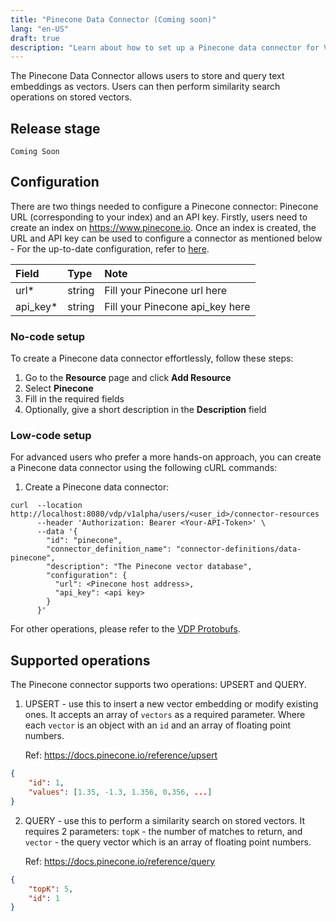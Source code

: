 ```yaml
---
title: "Pinecone Data Connector (Coming soon)"
lang: "en-US"
draft: true
description: "Learn about how to set up a Pinecone data connector for VDP https://github.com/instill-ai/vdp"
---
```


The Pinecone Data Connector allows users to store and query text embeddings as vectors. Users can then perform similarity search operations on stored vectors.

## Release stage

`Coming Soon`

## Configuration

There are two things needed to configure a Pinecone connector: Pinecone URL (corresponding to your index) and an API key. Firstly, users need to create an index on https://www.pinecone.io. Once an index is created, the URL and API key can be used to configure a connector as mentioned below -
For the up-to-date configuration, refer to [here](https://github.com/instill-ai/connector-data/blob/main/pkg/pinecone/config/definitions.json).

| Field            | Type   | Note                               |
| :--------------- | :----- | :--------------------------------- |
| url\*            | string | Fill your Pinecone url here        |
| api_key\*        | string | Fill your Pinecone api_key here    |

### No-code setup

To create a Pinecone data connector effortlessly, follow these steps:

1. Go to the **Resource** page and click **Add Resource**
2. Select **Pinecone**
3. Fill in the required fields
4. Optionally, give a short description in the **Description** field

### Low-code setup

For advanced users who prefer a more hands-on approach, you can create a Pinecone data connector using the following cURL commands:

1. Create a Pinecone data connector:

```shellscript cURL
curl  --location http://localhost:8080/vdp/v1alpha/users/<user_id>/connector-resources
      --header 'Authorization: Bearer <Your-API-Token>' \
      --data '{
        "id": "pinecone",
        "connector_definition_name": "connector-definitions/data-pinecone",
        "description": "The Pinecone vector database",
        "configuration": {
          "url": <Pinecone host address>,
          "api_key": <api key>
        }
      }'
```

For other operations, please refer to the [VDP Protobufs](https://buf.build/instill-ai/protobufs).

## Supported operations

The Pinecone connector supports two operations: UPSERT and QUERY.

1. UPSERT - use this to insert a new vector embedding or modify existing ones. It accepts an array of `vectors` as a required parameter. Where each `vector` is an object with an `id` and an array of floating point numbers.

   Ref: https://docs.pinecone.io/reference/upsert

```json
{
    "id": 1,
    "values": [1.35, -1.3, 1.356, 0.356, ...]
}
```

2. QUERY - use this to perform a similarity search on stored vectors. It requires 2 parameters: `topK` - the number of matches to return, and `vector` - the query vector which is an array of floating point numbers.

   Ref: https://docs.pinecone.io/reference/query

```json
{
    "topK": 5,
    "id": 1
}
```